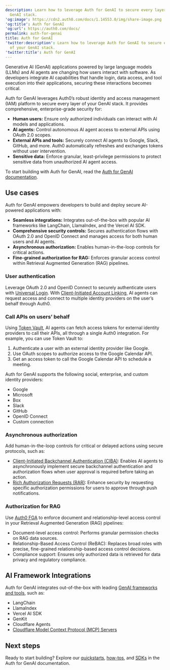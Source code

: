 ```yaml
---
description: Learn how to leverage Auth for GenAI to secure every layer of your
  GenAI stack.
'og:image': https://cdn2.auth0.com/docs/1.14553.0/img/share-image.png
'og:title': Auth for GenAI
'og:url': https://auth0.com/docs/
permalink: auth-for-genai
title: Auth for GenAI
'twitter:description': Learn how to leverage Auth for GenAI to secure every layer
  of your GenAI stack.
'twitter:title': Auth for GenAI
---
```

Generative AI (GenAI) applications powered by large language models (LLMs) and AI agents are changing how users interact with software. As developers integrate AI capabilities that handle login, data access, and tool execution into their applications, securing these interactions becomes critical.

Auth for GenAI leverages Auth0’s robust identity and access management (IAM) platform to secure every layer of your GenAI stack. It provides comprehensive, enterprise-grade security for:

* **Human users:** Ensure only authorized individuals can interact with AI models and applications.
* **AI agents:** Control autonomous AI agent access to external APIs using <Tooltip tip="OAuth 2.0: Authorization framework that defines authorization protocols and workflows." cta="View Glossary" href="/glossary?term=OAuth+2.0">OAuth 2.0</Tooltip> scopes.
* **External APIs and tools:** Securely connect AI agents to Google, Slack, GitHub, and more. Auth0 automatically refreshes and exchanges tokens without user intervention.
* **Sensitive data:** Enforce granular, least-privilege permissions to protect sensitive data from unauthorized AI agent access.

To start building with Auth for GenAI, read the [Auth for GenAI documentation](https://auth0.com/ai/docs).

## Use cases

Auth for GenAI empowers developers to build and deploy secure AI-powered applications with:

* **Seamless integrations:** Integrates out-of-the-box with popular AI frameworks like LangChain, LlamaIndex, and the Vercel AI SDK.
* **Comprehensive security controls:** Secures authentication flows with OAuth 2.0 and <Tooltip tip="OpenID: Open standard for authentication that allows applications to verify users' identities without collecting and storing login information." cta="View Glossary" href="/glossary?term=OpenID">OpenID</Tooltip> Connect and manages access for both human users and AI agents.
* **Asynchronous authorization:** Enables human-in-the-loop controls for critical actions.
* **<Tooltip tip="Fine-grained Authorization (FGA): Auth0 product allowing individual users access to specific objects or resources." cta="View Glossary" href="/glossary?term=Fine-grained+authorization">Fine-grained authorization</Tooltip> for RAG:** Enforces granular access control within Retrieval Augmented Generation (RAG) pipelines.

### User authentication

Leverage OAuth 2.0 and OpenID Connect to securely authenticate users with [Universal Login](/authenticate/login/auth0-universal-login). With [Client-Initiated Account Linking](https://auth0.com/ai/docs/client-initiated-account-linking), AI agents can request access and connect to multiple <Tooltip tip="Identity Provider (IdP): Service that stores and manages digital identities." cta="View Glossary" href="/glossary?term=identity+providers">identity providers</Tooltip> on the user’s behalf through Auth0.

### Call APIs on users’ behalf

Using [Token Vault](/secure/tokens/token-vault), AI agents can fetch <Tooltip tip="Access Token: Authorization credential, in the form of an opaque string or JWT, used to access an API." cta="View Glossary" href="/glossary?term=access+tokens">access tokens</Tooltip> for external identity providers to call their APIs, all through a single Auth0 integration. For example, you can use Token Vault to:

1. Authenticate a user with an external identity provider like Google.
2. Use OAuth scopes to authorize access to the Google Calendar API.
3. Get an access token to call the Google Calendar API to schedule a meeting.

Auth for GenAI supports the following social, enterprise, and custom identity providers:

* Google
* Microsoft
* Box
* Slack
* GitHub
* OpenID Connect
* Custom connection

### Asynchronous authorization

Add human-in-the-loop controls for critical or delayed actions using secure protocols, such as:

* [Client-Initiated Backchannel Authentication (CIBA)](/get-started/authentication-and-authorization-flow/client-initiated-backchannel-authentication-flow): Enables AI agents to asynchronously implement secure backchannel authentication and <Tooltip tip="Authorization Flow: Authorization grant (or workflow) specified in the OAuth 2.0 framework." cta="View Glossary" href="/glossary?term=authorization+flows">authorization flows</Tooltip> when user approval is required before taking an action.
* [Rich Authorization Requests (RAR)](/get-started/authentication-and-authorization-flow/authorization-code-flow/authorization-code-flow-with-rar): Enhance security by requesting specific authorization permissions for users to approve through push notifications.

### Authorization for RAG

Use [Auth0 FGA](https://docs.fga.dev/) to enforce document and relationship-level access control in your Retrieval Augmented Generation (RAG) pipelines:

* Document-level access control: Performs granular permission checks on RAG data sources.
* Relationship-Based Access Control (ReBAC): Replaces broad roles with precise, fine-grained relationship-based access control decisions.
* Compliance support: Ensures only authorized data is retrieved for data privacy and regulatory compliance.

## AI Framework Integrations

Auth for GenAI integrates out-of-the-box with leading [GenAI frameworks and tools](https://auth0.com/ai/docs/sdks), such as:

* LangChain
* LlamaIndex
* Vercel AI SDK
* GenKit
* Cloudflare Agents
* [Cloudflare Model Context Protocol (MCP) Servers](https://auth0.com/ai/docs/cloudflare-mcp)

## Next steps

Ready to start building? Explore our [quickstarts](https://auth0.com/ai/docs/get-started), [how-tos](https://auth0.com/ai/docs/how-tos), and [SDKs](https://auth0.com/ai/docs/sdks) in the Auth for GenAI documentation.